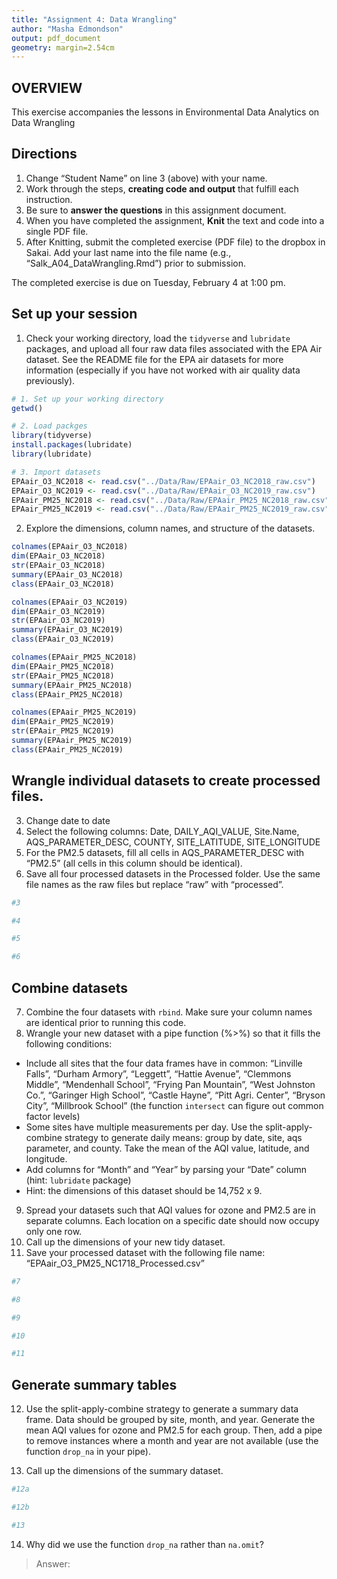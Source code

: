 ```yaml
---
title: "Assignment 4: Data Wrangling"
author: "Masha Edmondson"
output: pdf_document
geometry: margin=2.54cm
---
```


## OVERVIEW

This exercise accompanies the lessons in Environmental Data Analytics on Data Wrangling 

## Directions
1. Change "Student Name" on line 3 (above) with your name.
3. Work through the steps, **creating code and output** that fulfill each instruction.
4. Be sure to **answer the questions** in this assignment document.
6. When you have completed the assignment, **Knit** the text and code into a single PDF file.
8. After Knitting, submit the completed exercise (PDF file) to the dropbox in Sakai. Add your last name into the file name (e.g., "Salk_A04_DataWrangling.Rmd") prior to submission.

The completed exercise is due on Tuesday, February 4 at 1:00 pm.

## Set up your session 
1. Check your working directory, load the `tidyverse` and `lubridate` packages, and upload all four raw data files associated with the EPA Air dataset. See the README file for the EPA air datasets for more information (especially if you have not worked with air quality data previously). 

```r
# 1. Set up your working directory
getwd()

# 2. Load packges
library(tidyverse)
install.packages(lubridate)
library(lubridate)

# 3. Import datasets
EPAair_O3_NC2018 <- read.csv("../Data/Raw/EPAair_O3_NC2018_raw.csv")
EPAair_O3_NC2019 <- read.csv("../Data/Raw/EPAair_O3_NC2019_raw.csv")
EPAair_PM25_NC2018 <- read.csv("../Data/Raw/EPAair_PM25_NC2018_raw.csv")
EPAair_PM25_NC2019 <- read.csv("../Data/Raw/EPAair_PM25_NC2019_raw.csv")
```
2. Explore the dimensions, column names, and structure of the datasets. 

```r
colnames(EPAair_O3_NC2018)
dim(EPAair_O3_NC2018)
str(EPAair_O3_NC2018)
summary(EPAair_O3_NC2018)
class(EPAair_O3_NC2018)

colnames(EPAair_O3_NC2019)
dim(EPAair_O3_NC2019)
str(EPAair_O3_NC2019)
summary(EPAair_O3_NC2019)
class(EPAair_O3_NC2019)

colnames(EPAair_PM25_NC2018)
dim(EPAair_PM25_NC2018)
str(EPAair_PM25_NC2018)
summary(EPAair_PM25_NC2018)
class(EPAair_PM25_NC2018)

colnames(EPAair_PM25_NC2019)
dim(EPAair_PM25_NC2019)
str(EPAair_PM25_NC2019)
summary(EPAair_PM25_NC2019)
class(EPAair_PM25_NC2019)
```

## Wrangle individual datasets to create processed files.
3. Change date to date
4. Select the following columns: Date, DAILY_AQI_VALUE, Site.Name, AQS_PARAMETER_DESC, COUNTY, SITE_LATITUDE, SITE_LONGITUDE
5. For the PM2.5 datasets, fill all cells in AQS_PARAMETER_DESC with "PM2.5" (all cells in this column should be identical).
6. Save all four processed datasets in the Processed folder. Use the same file names as the raw files but replace "raw" with "processed".

```r
#3

#4

#5

#6

```


## Combine datasets
7. Combine the four datasets with `rbind`. Make sure your column names are identical prior to running this code. 
8. Wrangle your new dataset with a pipe function (%>%) so that it fills the following conditions: 

* Include all sites that the four data frames have in common: "Linville Falls", "Durham Armory", "Leggett", "Hattie Avenue", "Clemmons Middle", "Mendenhall School", "Frying Pan Mountain", "West Johnston Co.", "Garinger High School", "Castle Hayne", "Pitt Agri. Center", "Bryson City", "Millbrook School" (the function `intersect` can figure out common factor levels)
* Some sites have multiple measurements per day. Use the split-apply-combine strategy to generate daily means: group by date, site, aqs parameter, and county. Take the mean of the AQI value, latitude, and longitude.
* Add columns for "Month" and "Year" by parsing your "Date" column (hint: `lubridate` package)
* Hint: the dimensions of this dataset should be 14,752 x 9.

9. Spread your datasets such that AQI values for ozone and PM2.5 are in separate columns. Each location on a specific date should now occupy only one row.
10. Call up the dimensions of your new tidy dataset.
11. Save your processed dataset with the following file name: "EPAair_O3_PM25_NC1718_Processed.csv"

```r
#7

#8

#9

#10

#11

```


## Generate summary tables
12. Use the split-apply-combine strategy to generate a summary data frame. Data should be grouped by site, month, and year. Generate the mean AQI values for ozone and PM2.5 for each group. Then, add a pipe to remove instances where a month and year are not available (use the function `drop_na` in your pipe). 

13. Call up the dimensions of the summary dataset.

```r
#12a

#12b

#13

```

14. Why did we use the function `drop_na` rather than `na.omit`?

> Answer: 

